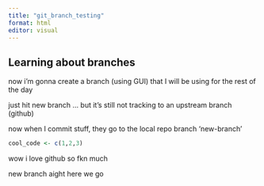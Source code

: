 ```yaml
---
title: "git_branch_testing"
format: html
editor: visual
---
```


## Learning about branches

now i'm gonna create a branch (using GUI) that I will be using for the rest of the day

just hit new branch ... but it's still not tracking to an upstream branch (github)

now when I commit stuff, they go to the local repo branch 'new-branch'

```r
cool_code <- c(1,2,3)

```

wow i love github so fkn much

new branch aight here we go

